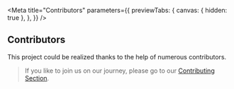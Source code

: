 
<Meta
  title="Contributors"
  parameters={{
    previewTabs: {
      canvas: { hidden: true },
    },
  }}
/>

## Contributors

This project could be realized thanks to the help of numerous contributors.

> If you like to join us on our journey, please go to our [Contributing Section](?path=/docs/contributing-overview--page).

<br />


<Description markdown={contributors} />

<bal-doc-github link="/stories/welcome/contributors.stories.mdx"></bal-doc-github>
